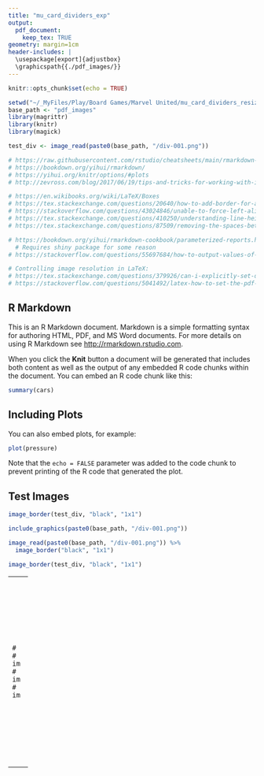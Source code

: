 ```yaml
---
title: "mu_card_dividers_exp"
output: 
  pdf_document:
    keep_tex: TRUE
geometry: margin=1cm
header-includes: |
  \usepackage[export]{adjustbox}
  \graphicspath{{./pdf_images/}}
---
```


```r
knitr::opts_chunk$set(echo = TRUE)

setwd("~/_MyFiles/Play/Board Games/Marvel United/mu_card_dividers_resize")
base_path <- "pdf_images"
library(magrittr)
library(knitr)
library(magick)

test_div <- image_read(paste0(base_path, "/div-001.png"))

# https://raw.githubusercontent.com/rstudio/cheatsheets/main/rmarkdown-2.0.pdf
# https://bookdown.org/yihui/rmarkdown/
# https://yihui.org/knitr/options/#plots
# http://zevross.com/blog/2017/06/19/tips-and-tricks-for-working-with-images-and-figures-in-r-markdown-documents/

# https://en.wikibooks.org/wiki/LaTeX/Boxes
# https://tex.stackexchange.com/questions/20640/how-to-add-border-for-an-image
# https://stackoverflow.com/questions/43024846/unable-to-force-left-align-text-in-rmarkdown-document
# https://tex.stackexchange.com/questions/410250/understanding-line-height-line-spacing-baselineskip-in-latex
# https://tex.stackexchange.com/questions/87509/removing-the-spaces-between-words

# https://bookdown.org/yihui/rmarkdown-cookbook/parameterized-reports.html
  # Requires shiny package for some reason
# https://stackoverflow.com/questions/55697684/how-to-output-values-of-r-variables-in-an-inline-latex-equation-in-r-markdown-i

# Controlling image resolution in LaTeX:
# https://tex.stackexchange.com/questions/379926/can-i-explicitly-set-dpi-on-a-per-image-basis-with-includegraphics
# https://stackoverflow.com/questions/5041492/latex-how-to-set-the-pdf-dpi-when-using-images
```

## R Markdown

This is an R Markdown document. Markdown is a simple formatting syntax for authoring HTML, PDF, and MS Word documents. For more details on using R Markdown see <http://rmarkdown.rstudio.com>.

When you click the **Knit** button a document will be generated that includes both content as well as the output of any embedded R code chunks within the document. You can embed an R code chunk like this:

```r
summary(cars)
```

## Including Plots

You can also embed plots, for example:

```r
plot(pressure)
```

Note that the `echo = FALSE` parameter was added to the code chunk to prevent printing of the R code that generated the plot.

## Test Images

```r
image_border(test_div, "black", "1x1")
```
```r
include_graphics(paste0(base_path, "/div-001.png"))

image_read(paste0(base_path, "/div-001.png")) %>%
  image_border("black", "1x1")
```
```r
image_border(test_div, "black", "1x1")
```

- - -
```r
# fig.width & fig.height only really apply to R-generated graphics (plots), not external graphics files (png)
# out.width OR out.height do affect the size of both (fig.asp can be used to change the aspect ratio; fig.height = fig.width * fig.asp)
image_border(test_div, "black", "1x1")
```
```r
# keepaspectratio = true by default: \includegraphics will not distort pictures if both height and width are specified, instead the image is scaled so that neither dimensions exceeds the specified dimensions.
image_border(test_div, "black", "1x1")
```
```r
# keepaspectratio = false: now the height and width are respected, and the image is distorted.
image_border(test_div, "black", "1x1")
```

- - -
\La\TeX

```{=latex}

\includegraphics{div-001.png} % native size? Or just full textwidth

% https://en.wikibooks.org/wiki/LaTeX/Boxes
% https://tex.stackexchange.com/questions/282994/why-is-fbox-leaving-padding-on-the-left-and-right-of-my-includegraphics
\setlength{\fboxsep}{0cm}    % still some horizontal white space?  Check white space around the contents (new lines)
\setlength{\fboxrule}{1pt}

\fbox{%
  \parbox[t][7cm]{8cm}{%
    \fbox{\includegraphics{./pdf_images/div-001.png}}
  }%
} % *any* whitespace between figures will result in whitespace in the output ;)
% using 'frame' option to \includegraphics (adjustbox package)
% https://tex.stackexchange.com/questions/349918/image-frame-borders-in-pdf-from-latex-template-with-pandoc-markdown
% suggests I could create a custom version of the \includegraphics command in the YAML header, which would be applied for every include_graphics() command in an R chunk ...
\fbox{%
  \parbox[t][7cm]{8cm}{%
    \includegraphics[frame, width=9.2cm]{div-001.png}%
  }%
}

\fbox{%
  \parbox[t][7cm]{8cm}{%
    \includegraphics[frame]{div-001.png}%
  }%
}
\fbox{%
  \parbox[t][7cm]{8cm}{%
    \includegraphics[frame, width=544px]{div-001.png}%
  }%
}

\fbox{%
  \parbox[t][2cm]{9cm}{%
    \includegraphics[trim=0 0 0 0, clip]{div-001.png}% image is resized to fit _width_, box appears to resize to accommodate _height_
  }%
}
% any empty lines between boxes will put graphics on a new line in the output. ;)
\fbox{%
  \parbox[t]{9cm}{%
    \includegraphics[trim=0 4cm 0 0, clip]{div-001.png}% image is resized to fit _width_, box appears to resize to accommodate _height_
  }%
}

% what a mess.  I clearly do not understand the viewport argument:
\fbox{%
  \includegraphics[frame, width=9.2cm, totalheight=7cm, viewport=0 0.4cm 9cm 9cm, clip]{div-001.png}%
}

% Can I get images to wrap cleanly: no clipping off the page, line breaks where appropriate, with no space between images?
%  \- hypenation?
%  \figure environment - I think this creates 'floats', which is not quite what I want; I think I prefer inline boxes that I can stack together.
% Based on examination of .tcx outpute from Rmarkdown, R code that includes an external file is always converted to an \includegraphics statement (using the graphicx package).
```
